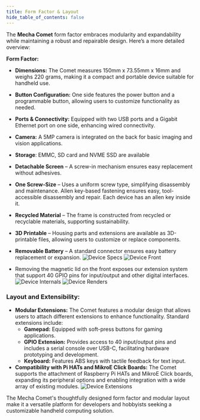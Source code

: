 ```yaml
---
title: Form Factor & Layout
hide_table_of_contents: false
---
```

The **Mecha Comet** form factor embraces modularity and expandability while maintaining a robust and repairable design. Here’s a more detailed overview:

**Form Factor:**

- **Dimensions:** The Comet measures 150mm x 73.55mm x 16mm and weighs 220 grams, making it a compact and portable device suitable for handheld use.
- **Button Configuration:** One side features the power button and a programmable button, allowing users to customize functionality as needed.
- **Ports & Connectivity:** Equipped with two USB ports and a Gigabit Ethernet port on one side, enhancing wired connectivity.
- **Camera:** A 5MP camera is integrated on the back for basic imaging and vision applications.
- **Storage**: EMMC, SD card and NVME SSD are available
- **Detachable Screen** – A screw-in mechanism ensures easy replacement without adhesives.
- **One Screw-Size** – Uses a uniform screw type, simplifying disassembly and maintenance.  Allen key-based fastening ensures easy, tool-accessible disassembly and repair.  Each device has an allen key inside it.
- **Recycled Material** – The frame is constructed from recycled or recyclable materials, supporting sustainability.
- **3D Printable** – Housing parts and extensions are available as 3D-printable files, allowing users to customize or replace components.
- **Removable Battery** – A standard connector ensures easy battery replacement or expansion.
![Device Specs](/img/comet/specs.svg)
![Device Front](/img/comet/form-factor-front.png)

- Removing the magnetic lid on the front exposes our extension system that support 40 GPIO pins for input/output and other digital interfaces.
![Device Internals](/img/comet/form-factor-internals.png)
![Device Renders](/img/comet/mecha-comet-04.png)

### Layout and Extensibility:
- **Modular Extensions:** The Comet features a modular design that allows users to attach different extensions to enhance functionality. Standard extensions include:
    - **Gamepad:** Equipped with soft-press buttons for gaming applications.
    - **GPIO Extension:** Provides access to 40 input/output pins and includes a serial console over USB-C, facilitating hardware prototyping and development.
    - **Keyboard:** Features ABS keys with tactile feedback for text input.
- **Compatibility with Pi HATs and MikroE Click Boards:** The Comet supports the attachment of Raspberry Pi HATs and MikroE Click boards, expanding its peripheral options and enabling integration with a wide array of existing modules.
![Device Extensions](/img/comet/with-extensions-1.jpg)

The Mecha Comet's thoughtfully designed form factor and modular layout make it a versatile platform for developers and hobbyists seeking a customizable handheld computing solution.
